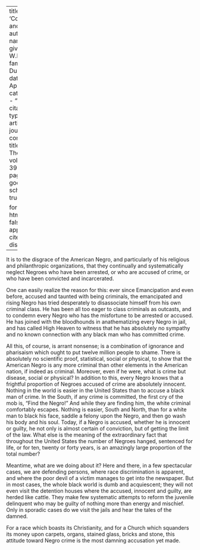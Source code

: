 
---
title: 'Courts and Jails'
author:
  - name:
      given: W.E.B.
      family: Du Bois
date: Apr. 1932
categories: 
  - ""
citation: 
  type: article-journal
  container-title: The Crisis
  volume: 39
  issue: 4
  page: 132
google-scholar: true

format:
  html:
    toc: false
    appendix-cite-as: display
---


It is to the disgrace of the American Negro, and particularly of his religious and philanthropic organizations, that they continually and systematically neglect Negroes who have been arrested, or who are accused of crime, or who have been convicted and incarcerated.

One can easily realize the reason for this: ever since Emancipation and even before, accused and taunted with being criminals, the emancipated and rising Negro has tried desperately to disassociate himself from his own criminal class. He has been all too eager to class criminals as outcasts, and to condemn every Negro who has the misfortune to be arrested or accused. He has joined with the bloodhounds in anathematizing every Negro in jail, and has called High Heaven to witness that he has absolutely no sympathy and no known connection with any black man who has committed crime.

All this, of course, is arrant nonsense; is a combination of ignorance and pharisaism which ought to put twelve million people to shame. There is absolutely no scientific proof, statistical, social or physical, to show that the American Negro is any more criminal than other elements in the American nation, if indeed as criminal. Moreover, even if he were, what is crime but disease, social or physical? In addition to this, every Negro knows that a frightful proportion of Negroes accused of crime are absolutely innocent. Nothing in the world is easier in the United States than to accuse a black man of crime. In the South, if any crime is committed, the first cry of the mob is, "Find the Negro!" And while they are finding him, the white criminal comfortably escapes. Nothing is easier, South and North, than for a white man to black his face, saddle a felony upon the Negro, and then go wash his body and his soul. Today, if a Negro is accused, whether he is innocent or guilty, he not only is almost certain of conviction, but of getting the limit of the law. What else is the meaning of the extraordinary fact that throughout the United States the number of Negroes hanged, sentenced for life, or for ten, twenty or forty years, is an amazingly large proportion of the total number?

Meantime, what are we doing about it? Here and there, in a few spectacular cases, we are defending persons, where race discrimination is apparent, and where the poor devil of a victim manages to get into the newspaper. But in most cases, the whole black world is dumb and acquiescent; they will not even visit the detention houses where the accused, innocent and guilty, are herded like cattle. They make few systematic attempts to reform the juvenile delinquent who may be guilty of nothing more than energy and mischief. Only in sporadic cases do we visit the jails and hear the tales of the damned.

For a race which boasts its Christianity, and for a Church which squanders its money upon carpets, organs, stained glass, bricks and stone, this attitude toward Negro crime is the most damning accusation yet made.

